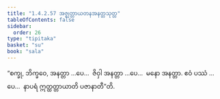```yaml
---
title: "1.4.2.57 အဇ္ဈတ္တာယတနအနတ္တသုတ္တ"
tableOfContents: false
sidebar:
  order: 26
type: "tipitaka"
basket: "su"
book: "sala"
---
```



<DynamicBreadcrumb />

<Division number="224" book="sala">

<Paragraph number="916" book="sala">
“စက္ခု, ဘိက္ခဝေ, အနတ္တာ …ပေ…  ဇိဝှါ အနတ္တာ …ပေ…  မနော အနတ္တာ. ဧဝံ ပဿံ …ပေ…  နာပရံ ဣတ္ထတ္တာယာတိ ပဇာနာတီ”တိ.
</Paragraph>
</Division>